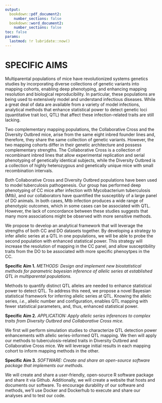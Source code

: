 ```yaml
---
output: 
  bookdown::pdf_document2:  
    number_sections: false
  bookdown::word_document2:  
    number_sections: false
toc: false
params:
  lastmod: !r lubridate::now()  
---
```



# SPECIFIC AIMS

Multiparental populations of mice have revolutionized systems genetics studies by incorporating
diverse collections of genetic variants into mapping cohorts, enabling deep phenotyping, and enhancing 
mapping resolution and biological reproducibility. 
In particular, these populations are being used to extensively model and understand infectious diseases. While a 
great deal of data are available from a variety of model infections, analytical methods that enhance statistical 
power to detect genetic loci (quantitative trait loci, QTL) that affect these infection-related traits are still lacking.

Two complementary mapping populations, the
Collaborative Cross and the Diversity Outbred mice, arise from the same eight inbred 
founder lines and, therefore, they share the same collection of genetic variants. However, the two mapping cohorts 
differ in their genetic architecture and possess complementary strengths. The Collaborative Cross is a collection of 
recombinant inbred lines that allow experimental replication and serial phenotyping of 
genetically identical subjects, while the 
Diversity Outbred is a collection of highly heterozygous and genetically unique 
mice with small recombination intervals.

Both Collaborative Cross and Diversity Outbred populations have been used to model tuberculosis pathogenesis.  Our group has performed deep 
phenotyping of CC mice after infection with Mycobacterium tuberculosis (Mtb), and our collaborators have quantified 
the susceptibly of a large panel of DO animals. In both cases, Mtb infection produces a wide range of phenotypic 
outcomes, which in some cases can be associated with QTL.  However, the lack of concordance between these studies 
suggests that many more associations might be observed with more sensitive methods.

We propose to develop an analytical framework that will leverage the strengths of both CC and DO datasets together. 
By developing a strategy to infer allelic series at a QTL in one populations, we will be able to probe the second 
population with enhanced statistical power.  This strategy will increase the resolution of mapping in the CC panel, 
and allow susceptibility traits from the DO to be associated with more specific phenoytpes in the CC.  






**Specific Aim 1.** *METHODS: Design and implement new biostatistical methods for parametric bayesian inference of allelic series at established QTL in multiparental populations.* 

Methods to quantify distinct QTL alleles are needed to enhance statistical power to detect QTL. To address this need, 
we propose a novel Bayesian statistical framework for inferring allelic series at QTL. Knowing the allelic series, 
*i.e.*, allelic number and configuration, enables QTL mapping with fewer statistical parameters, and, thus, enhanced 
statistical power.


**Specific Aim 2.** *APPLICATION: Apply allelic series inferences to complex traits from Diversity Outbred and Collaborative Cross mice.* 

We first will perform simulation studies to characterize QTL detection power 
enhancements with allelic series-informed QTL mapping. We then will apply our 
methods to tuberculosis-related traits in Diversity Outbred and Collaborative Cross 
mice. We will leverage initial results in each mapping cohort to inform mapping methods in the other.

**Specific Aim 3.** *SOFTWARE: Create and share an open-source software package that implements our methods.* 

We will create and share a user-friendly, open-source R software package and share it via Github. 
 Additionally,
we will create a website that hosts and documents our software.
To encourage durability of our software and methods, we'll use Docker and Dockerhub
to execute and share our analyses and to test our code. 
